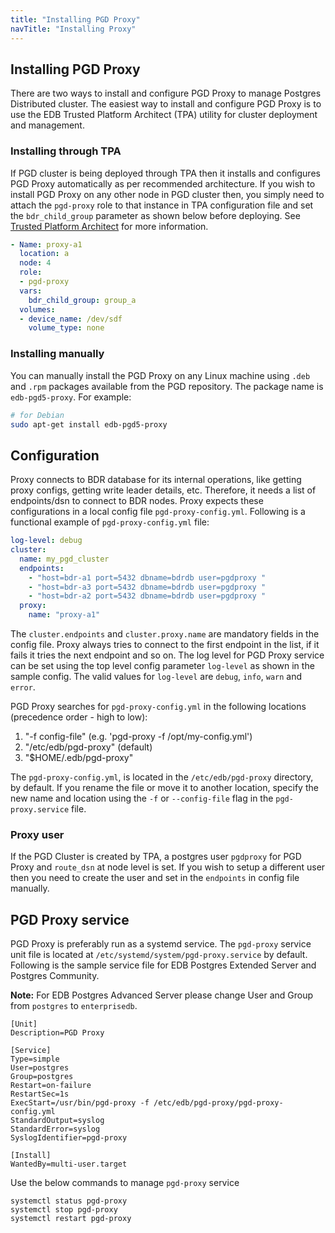 ```yaml
---
title: "Installing PGD Proxy"
navTitle: "Installing Proxy"
---
```


## Installing PGD Proxy

There are two ways to install and configure PGD Proxy to manage Postgres Distributed cluster. The easiest way to install and configure PGD Proxy is to use the EDB Trusted Platform Architect (TPA) utility
for cluster deployment and management.


### Installing through TPA

If PGD cluster is being deployed through TPA then it installs and configures PGD Proxy automatically as per recommended architecture. If you wish to install PGD Proxy on any other node in PGD cluster then, you simply need to attach the `pgd-proxy` role to that instance in TPA configuration file and set the `bdr_child_group` parameter as shown below before deploying. See [Trusted Platform Architect](/product_docs/docs/pgd/latest/tpa) for more information.
```yaml
- Name: proxy-a1
  location: a
  node: 4
  role:
  - pgd-proxy
  vars:
    bdr_child_group: group_a
  volumes:
  - device_name: /dev/sdf
    volume_type: none
```


### Installing manually

You can manually install the PGD Proxy on any Linux machine using `.deb` and `.rpm` packages available from the PGD repository. The package name is `edb-pgd5-proxy`. For example:

```sh
# for Debian
sudo apt-get install edb-pgd5-proxy
```


## Configuration

Proxy connects to BDR database for its internal operations, like getting proxy configs, getting write leader details, etc. Therefore, it needs a list of endpoints/dsn to connect to BDR nodes. Proxy expects these configurations in a local config file `pgd-proxy-config.yml`. Following is a functional example of `pgd-proxy-config.yml` file:

```yaml
log-level: debug
cluster:
  name: my_pgd_cluster
  endpoints:
    - "host=bdr-a1 port=5432 dbname=bdrdb user=pgdproxy "
    - "host=bdr-a3 port=5432 dbname=bdrdb user=pgdproxy "
    - "host=bdr-a2 port=5432 dbname=bdrdb user=pgdproxy "
  proxy:
    name: "proxy-a1"
```

The `cluster.endpoints` and `cluster.proxy.name` are mandatory fields in the config file. Proxy always tries to connect to the first endpoint in the list, if it fails it tries the next endpoint and so on. The log level for PGD Proxy service can be set using the top level config parameter `log-level` as shown in the sample config. The valid values for `log-level` are `debug`, `info`, `warn` and  `error`.

PGD Proxy searches for `pgd-proxy-config.yml` in the following locations (precedence order - high to low):

   1. "-f config-file" (e.g. 'pgd-proxy -f /opt/my-config.yml')
   2. "/etc/edb/pgd-proxy" (default)
   3. "$HOME/.edb/pgd-proxy"

The `pgd-proxy-config.yml`, is located in the `/etc/edb/pgd-proxy` directory, by default. If you rename the file or move it to another location, specify the new name and location using the `-f` or `--config-file` flag in the `pgd-proxy.service` file.

### Proxy user

If the PGD Cluster is created by TPA, a postgres user `pgdproxy` for PGD Proxy and `route_dsn` at node level is set. If you wish to setup a different user then you need to create the user and set in the `endpoints` in config file manually.


## PGD Proxy service

PGD Proxy is preferably run as a systemd service. The `pgd-proxy` service unit file is located at `/etc/systemd/system/pgd-proxy.service` by default. Following is the sample service file for EDB Postgres Extended Server and Postgres Community.

**Note:** For EDB Postgres Advanced Server please change User and Group from `postgres` to `enterprisedb`.

```
[Unit]
Description=PGD Proxy

[Service]
Type=simple
User=postgres
Group=postgres
Restart=on-failure
RestartSec=1s
ExecStart=/usr/bin/pgd-proxy -f /etc/edb/pgd-proxy/pgd-proxy-config.yml
StandardOutput=syslog
StandardError=syslog
SyslogIdentifier=pgd-proxy

[Install]
WantedBy=multi-user.target
```

Use the below commands to manage `pgd-proxy` service
```
systemctl status pgd-proxy
systemctl stop pgd-proxy
systemctl restart pgd-proxy
```
